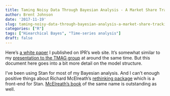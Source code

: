 ```yaml
---
title: Taming Noisy Data Through Bayesian Analysis - A Market Share Tracking Example
author: Brent Johnson
date: '2017-11-19'
slug: taming-noisy-data-through-bayesian-analysis-a-market-share-tracking-example-rmd
categories: ["R"]
tags: ["Hiearchical Bayes", "Time-series analysis"]
draft: false
---
```


Here's [a white paper](/pdf/Taming Noisy Data Through Bayesian Analysis - A Market Share Tracking Example.pdf) I published on IPR's web site. It's somewhat similar to my [presentation to the TMAG group](/posts/2017-10-23-tmag-59/index.html) at around the same time. But this document here goes into a bit more detail on the model structure. 

I've been using Stan for most of my Bayesian analysis. And I can't enough positive things about Richard McElreath's [rethinking package](http://xcelab.net/rm/statistical-rethinking/) which is a front-end for Stan.  [McElreath's book](https://www.amazon.com/Statistical-Rethinking-Bayesian-Examples-Chapman/dp/1482253445) of the same name is outstanding as well.







